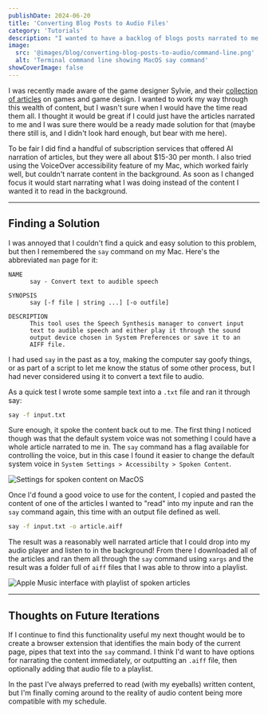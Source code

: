 ```yaml
---
publishDate: 2024-06-20
title: 'Converting Blog Posts to Audio Files'
category: 'Tutorials'
description: "I wanted to have a backlog of blogs posts narrated to me while I worked, without paying for a subscription service."
image:
  src: '@images/blog/converting-blog-posts-to-audio/command-line.png'
  alt: 'Terminal command line showing MacOS say command'
showCoverImage: false
---
```



I was recently made aware of the game designer Sylvie, and their [collection of articles](https://drive.google.com/drive/folders/1_5KGY-gkktJ4CCapAnojL0QytubgLjqO) on games and game design. I wanted to work my way through this wealth of content, but I wasn't sure when I would have the time read them all. I thought it would be great if I could just have the articles narrated to me and I was sure there would be a ready made solution for that (maybe there still is, and I didn't look hard enough, but bear with me here).

To be fair I did find a handful of subscription services that offered AI narration of articles, but they were all about $15-30 per month. I also tried using the VoiceOver accessibility feature of my Mac, which worked fairly well, but couldn't narrate content in the background. As soon as I changed focus it would start narrating what I was doing instead of the content I wanted it to read in the background.

---

## Finding a Solution

I was annoyed that I couldn't find a quick and easy solution to this problem, but then I remembered the `say` command on my Mac. Here's the abbreviated `man` page for it:

```
NAME
      say - Convert text to audible speech

SYNOPSIS
      say [-f file | string ...] [-o outfile]

DESCRIPTION
      This tool uses the Speech Synthesis manager to convert input
      text to audible speech and either play it through the sound
      output device chosen in System Preferences or save it to an
      AIFF file.
```

I had used `say` in the past as a toy, making the computer say goofy things, or as part of a script to let me know the status of some other process, but I had never considered using it to convert a text file to audio.

As a quick test I wrote some sample text into a `.txt` file and ran it through say:

```sh
say -f input.txt
```

Sure enough, it spoke the content back out to me. The first thing I noticed though was that the default system voice was not something I could have a whole article narrated to me in. The `say` command has a flag available for controlling the voice, but in this case I found it easier to change the default system voice in `System Settings > Accessibilty > Spoken Content`.

<Image
  src={spokenContentSettingsImage}
  alt="Settings for spoken content on MacOS"
/>

Once I'd found a good voice to use for the content, I copied and pasted the content of one of the articles I wanted to "read" into my inpute and ran the `say` command again, this time with an output file defined as well.

```sh
say -f input.txt -o article.aiff
```

The result was a reasonably well narrated article that I could drop into my audio player and listen to in the background! From there I downloaded all of the articles and ran them all through the `say` command using `xargs` and the result was a folder full of `aiff` files that I was able to throw into a playlist.

<Image
  src={sylvieArticlesAppleMusicImage}
  alt="Apple Music interface with playlist of spoken articles"
/>

---

## Thoughts on Future Iterations

If I continue to find this functionality useful my next thought would be to create a browser extension that identifies the main body of the current page, pipes that text into the `say` command. I think I'd want to have options for narrating the content immediately, or outputting an `.aiff` file, then optionally adding that audio file to a playlist.

In the past I've always preferred to read (with my eyeballs) written content, but I'm finally coming around to the reality of audio content being more compatible with my schedule.
